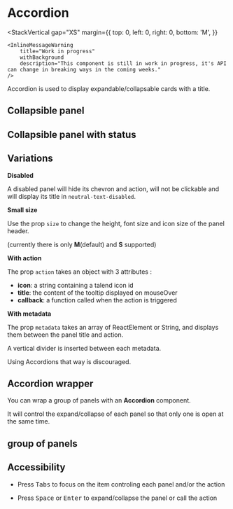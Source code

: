 


<Meta of={Stories} />

# Accordion

<Badges />

<StackVertical
	gap="XS"
	margin={{
		top: 0,
		left: 0,
		right: 0,
		bottom: 'M',
	}}
>
	<InlineMessageWarning
		title="Work in progress"
		withBackground
		description="This component is still in work in progress, it's API can change in breaking ways in the coming weeks."
	/>
</StackVertical>

Accordion is used to display expandable/collapsable cards with a title.

## Collapsible panel

<Canvas of={Stories.SimpleCollapsiblePanel} />

## Collapsible panel with status

<Canvas of={Stories.StatusCollapsiblePanel} />

## Variations

**Disabled**

A disabled panel will hide its chevron and action, will not be clickable and will display its title in `neutral-text-disabled`.

<Canvas of={Stories.DisabledPanel} />

**Small size**

Use the prop `size` to change the height, font size and icon size of the panel header.

(currently there is only <b>M</b>(default) and <b>S</b> supported)

<Canvas of={Stories.SmallPanel} />

**With action**

The prop `action` takes an object with 3 attributes :

- <b>icon</b>: a string containing a talend icon id
- <b>title</b>: the content of the tooltip displayed on mouseOver
- <b>callback</b>: a function called when the action is triggered

<Canvas of={Stories.WithAction} />

**With metadata**

The prop `metadata` takes an array of ReactElement or String, and displays them between the panel title and action.

A vertical divider is inserted between each metadata.

Using Accordions that way is discouraged.

<Canvas of={Stories.WithMetadata} />

## Accordion wrapper

You can wrap a group of panels with an <b>Accordion</b> component.

It will control the expand/collapse of each panel so that only one is open at the same time.

<Canvas of={Stories.AccordionWrapper} />

## group of panels

<Canvas of={Stories.GroupOfSimplePanels} />

## Accessibility

- Press <kbd>Tabs</kbd> to focus on the item controling each panel and/or the action

- Press <kbd>Space</kbd> or <kbd>Enter</kbd> to expand/collapse the panel or call the action
